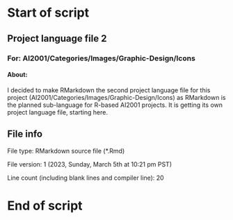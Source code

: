 # Start of script

## Project language file 2

### For: AI2001/Categories/Images/Graphic-Design/Icons

#### About:

I decided to make RMarkdown the second project language file for this project (AI2001/Categories/Images/Graphic-Design/Icons) as RMarkdown is the planned sub-language for R-based AI2001 projects. It is getting its own project language file, starting here.

## File info

File type: RMarkdown source file (*.Rmd)

File version: 1 (2023, Sunday, March 5th at 10:21 pm PST)

Line count (including blank lines and compiler line): 20

# End of script
